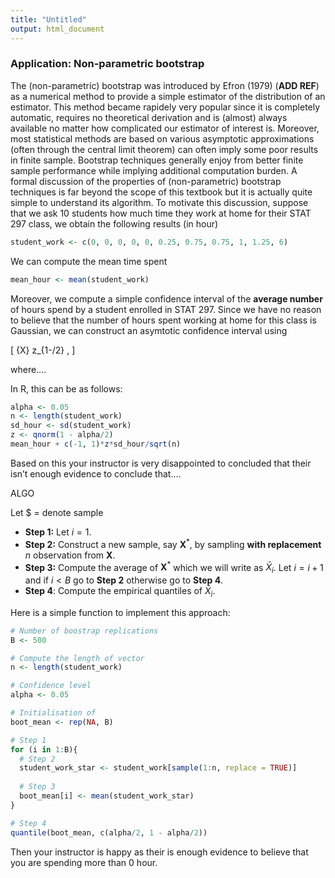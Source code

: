 ```yaml
---
title: "Untitled"
output: html_document
---
```


### Application: Non-parametric bootstrap

The (non-parametric) bootstrap was introduced by Efron (1979) (**ADD REF**) as a numerical method to provide a simple estimator of the distribution of an estimator. This method became rapidely very popular since it is completely automatic, requires no theoretical derivation and is (almost) always available no matter how complicated our estimator of interest is. Moreover, most statistical methods are based on various asymptotic approximations (often through the central limit theorem) can often imply some poor results in finite sample. Bootstrap techniques generally enjoy from better finite sample performance while implying additional computation burden. A formal discussion of the properties of (non-parametric) bootstrap techniques is far beyond the scope of this textbook but it is actually quite simple to understand its algorithm. To motivate this discussion, suppose that we ask 10 students how much time they work at home for their STAT 297 class, we obtain the following results (in hour)

```r
student_work <- c(0, 0, 0, 0, 0, 0.25, 0.75, 0.75, 1, 1.25, 6)
```

We can compute the mean time spent

```r
mean_hour <- mean(student_work)
```

Moreover, we compute a simple confidence interval of the **average number** of hours spend by a student enrolled in STAT 297. Since we have no reason to believe that the number of hours spent working at home for this class is Gaussian, we can construct an asymtotic confidence interval using

\[
\bar{X} \pm z_{1-\alpha/2} \frac{\hat{\sigma}}{\sqrt{n}},
\]

where.... 


In R, this can be as follows:


```r
alpha <- 0.05
n <- length(student_work)
sd_hour <- sd(student_work)
z <- qnorm(1 - alpha/2)
mean_hour + c(-1, 1)*z*sd_hour/sqrt(n)
```

Based on this your instructor is very disappointed to concluded that their isn't enough evidence to conclude that....

ALGO

Let $\mathbf{X} = \left[X_1 \;\; \ldots \;\; X_n\right] denote sample


- **Step 1:** Let $i = 1$.
- **Step 2:** Construct a new sample, say $\mathbf{X}^*$, by sampling **with replacement** $n$ observation from $\mathbf{X}$.
- **Step 3:** Compute the average of $\mathbf{X}^*$ which we will write as $\bar{X}_i$. Let $i = i + 1$ and if $i < B$ go to **Step 2** otherwise go to **Step 4**.
- **Step 4**: Compute the empirical quantiles of $\bar{X}_i$.



Here is a simple function to implement this approach:

```r
# Number of boostrap replications
B <- 500

# Compute the length of vector
n <- length(student_work)

# Confidence level
alpha <- 0.05

# Initialisation of 
boot_mean <- rep(NA, B)

# Step 1
for (i in 1:B){
  # Step 2
  student_work_star <- student_work[sample(1:n, replace = TRUE)]
  
  # Step 3
  boot_mean[i] <- mean(student_work_star)
}

# Step 4
quantile(boot_mean, c(alpha/2, 1 - alpha/2))
```

Then your instructor is happy as their is enough evidence to believe that you are spending more than 0 hour.
